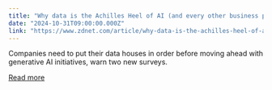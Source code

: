 ```yaml
---
title: "Why data is the Achilles Heel of AI (and every other business plan)"
date: "2024-10-31T09:00:00.000Z"
link: "https://www.zdnet.com/article/why-data-is-the-achilles-heel-of-ai-and-every-other-business-plan/"
---
```


Companies need to put their data houses in order before moving ahead with generative AI initiatives, warn two new surveys.

[Read more](https://www.zdnet.com/article/why-data-is-the-achilles-heel-of-ai-and-every-other-business-plan/)
